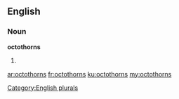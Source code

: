==English==

===Noun===
'''octothorns'''

# {{plural of|[[octothorn]]}}

[[Category:English plurals]]

[[ar:octothorns]]
[[fr:octothorns]]
[[ku:octothorns]]
[[my:octothorns]]